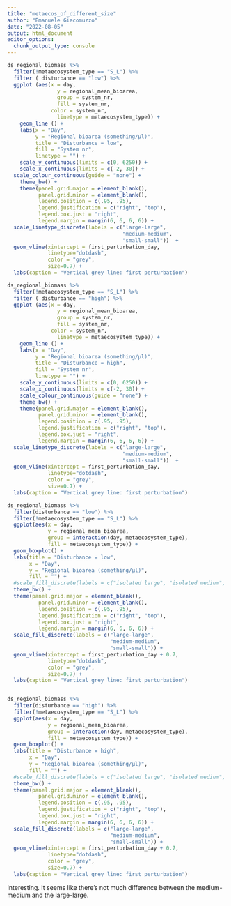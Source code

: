 ```yaml
---
title: "metaecos_of_different_size"
author: "Emanuele Giacomuzzo"
date: "2022-08-05"
output: html_document
editor_options: 
  chunk_output_type: console
---
```


```r
ds_regional_biomass %>%
  filter(!metaecosystem_type == "S_L") %>%
  filter ( disturbance == "low") %>%
  ggplot (aes(x = day,
                y = regional_mean_bioarea,
                group = system_nr,
                fill = system_nr,
              color = system_nr,
                linetype = metaecosystem_type)) +
    geom_line () +
    labs(x = "Day", 
         y = "Regional bioarea (something/µl)",
         title = "Disturbance = low",
         fill = "System nr",
         linetype = "") +
    scale_y_continuous(limits = c(0, 6250)) +
    scale_x_continuous(limits = c(-2, 30)) +
  scale_colour_continuous(guide = "none") +
    theme_bw() +
    theme(panel.grid.major = element_blank(), 
          panel.grid.minor = element_blank(),
          legend.position = c(.95, .95),
          legend.justification = c("right", "top"),
          legend.box.just = "right",
          legend.margin = margin(6, 6, 6, 6)) +
  scale_linetype_discrete(labels = c("large-large",
                                     "medium-medium",
                                     "small-small"))  +
  geom_vline(xintercept = first_perturbation_day, 
             linetype="dotdash", 
             color = "grey", 
             size=0.7) +
  labs(caption = "Vertical grey line: first perturbation")

ds_regional_biomass %>%
  filter(!metaecosystem_type == "S_L") %>%
  filter ( disturbance == "high") %>%
  ggplot (aes(x = day,
                y = regional_mean_bioarea,
                group = system_nr,
                fill = system_nr,
              color = system_nr,
                linetype = metaecosystem_type)) +
    geom_line () +
    labs(x = "Day", 
         y = "Regional bioarea (something/µl)",
         title = "Disturbance = high",
         fill = "System nr",
         linetype = "") +
    scale_y_continuous(limits = c(0, 6250)) +
    scale_x_continuous(limits = c(-2, 30)) +
    scale_colour_continuous(guide = "none") +
    theme_bw() +
    theme(panel.grid.major = element_blank(), 
          panel.grid.minor = element_blank(),
          legend.position = c(.95, .95),
          legend.justification = c("right", "top"),
          legend.box.just = "right",
          legend.margin = margin(6, 6, 6, 6)) +
  scale_linetype_discrete(labels = c("large-large",
                                     "medium-medium",
                                     "small-small"))  +
  geom_vline(xintercept = first_perturbation_day, 
             linetype="dotdash", 
             color = "grey", 
             size=0.7) +
  labs(caption = "Vertical grey line: first perturbation")

ds_regional_biomass %>%
  filter(disturbance == "low") %>%
  filter(!metaecosystem_type == "S_L") %>%
  ggplot(aes(x = day,
             y = regional_mean_bioarea,
             group = interaction(day, metaecosystem_type),
             fill = metaecosystem_type)) +
  geom_boxplot() + 
  labs(title = "Disturbance = low",
       x = "Day",
       y = "Regional bioarea (something/μl)",
       fill = "") + 
  #scale_fill_discrete(labels = c("isolated large", "isolated medium", "isolated small")) +
  theme_bw() + 
  theme(panel.grid.major = element_blank(), 
          panel.grid.minor = element_blank(),
          legend.position = c(.95, .95),
          legend.justification = c("right", "top"),
          legend.box.just = "right",
          legend.margin = margin(6, 6, 6, 6)) +
  scale_fill_discrete(labels = c("large-large",
                                 "medium-medium",
                                 "small-small")) +
  geom_vline(xintercept = first_perturbation_day + 0.7, 
             linetype="dotdash", 
             color = "grey", 
             size=0.7) +
  labs(caption = "Vertical grey line: first perturbation")


ds_regional_biomass %>%
  filter(disturbance == "high") %>%
  filter(!metaecosystem_type == "S_L") %>%
  ggplot(aes(x = day,
             y = regional_mean_bioarea,
             group = interaction(day, metaecosystem_type),
             fill = metaecosystem_type)) +
  geom_boxplot() + 
  labs(title = "Disturbance = high",
       x = "Day",
       y = "Regional bioarea (something/μl)",
       fill = "") + 
  #scale_fill_discrete(labels = c("isolated large", "isolated medium", "isolated small")) +
  theme_bw() + 
  theme(panel.grid.major = element_blank(), 
          panel.grid.minor = element_blank(),
          legend.position = c(.95, .95),
          legend.justification = c("right", "top"),
          legend.box.just = "right",
          legend.margin = margin(6, 6, 6, 6)) +
  scale_fill_discrete(labels = c("large-large",
                                 "medium-medium",
                                 "small-small")) +
  geom_vline(xintercept = first_perturbation_day + 0.7, 
             linetype="dotdash", 
             color = "grey", 
             size=0.7) +
  labs(caption = "Vertical grey line: first perturbation")
```

Interesting. It seems like there's not much difference between the medium-medium and the large-large.